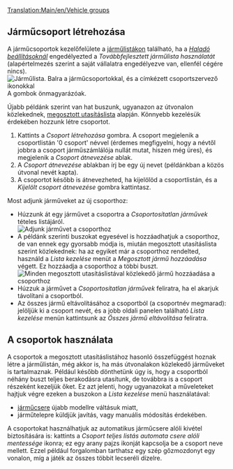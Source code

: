 [[Translation:Main/en/Vehicle groups]]
{{Template:Oktatás/Hu}}

== Járműcsoport létrehozása ==

A járműcsoportok kezelőfelülete a [[Main/hu/Járműlisták|járműlistákon]] található, ha a ''[[Main/en/Haladó beállítások/Hu#Megjelenítés|Haladó beállításoknál]]'' engedélyezted a ''Továbbfejlesztett járműlista használatát'' (alapértelmezés szerint a saját vállalatra engedélyezve van, ellenfél cégére nincs).
[[File:en/Groups-ungrouped.png|none|frame|Járműlista. Balra a járműcsoportokkal, és a címkézett csoportszervező ikonokkal]]
A gombok önmagyarázóak.

Újabb példánk szerint van hat buszunk, ugyanazon az útvonalon közlekednek, [[Main/en/Járművek utasításlistája/Hu#Megosztott utasításlista|megosztott utasításlista]] alapján. Könnyebb kezelésük érdekében hozzunk létre csoportot.
{{hu/Megjegyzés|Egy jármű csak egy csoportban szerepelhet.<br/>A járművek csak a járműlistájukon vehetnek részt csoportban (vonatok, közúti járművek, hajók, repülők).}}
# Kattints a ''Csoport létrehozása'' gombra. A csoport megjelenik a csoportlistán '0 csoport' névvel (érdemes megfigyelni, hogy a névtől jobbra a csoport járműszámlálója nullát mutat, hiszen még üres), és megjelenik a ''Csoport átnevezése'' ablak.
# A ''Csoport átnevezése'' ablakban írj be egy új nevet (példánkban a közös útvonal nevét kapta). 
# A csoportot később is átnevezheted, ha kijelölöd a csoportlistán, és a ''Kijelölt csoport átnevezése'' gombra kattintasz.


Most adjunk járműveket az új csoporthoz:
* Húzzunk át egy járművet a csoportra a ''Csoportosítatlan járművek'' tételes listájáról.<br/>[[File:en/Groups-dragbus.png|center|frame|Adjunk járművet a csoporthoz]]
* A példánk szerinti buszokat egyesével is hozzáadhatjuk a csoporthoz, de van ennek egy gyorsabb módja is, miután megosztott utasításlista szerint közlekednek: ha az egyiket már a csoporthoz rendelted, használd a ''Lista kezelése'' menüt  a ''Megosztott jármű hozzáadása'' végett. Ez hozzáadja a csoporthoz a többi buszt.<br/>[[File:en/Groups-addshared.png|center|frame|Minden megosztott utasításlistával közlekedő jármű hozzáadása a csoporthoz]]
* Húzzuk a járművet a ''Csoportosítatlan járművek'' feliratra, ha el akarjuk távolítani a csoportból.
* Az összes jármű eltávolításához a csoportból (a csoportnév megmarad): jelöljük ki a csoport nevét, és a jobb oldali panelen található ''Lista kezelése'' menün kattintsunk az ''Összes jármű eltávolítása'' feliratra.

== A csoportok használata ==
A csoportok a megosztott utasításlistához hasonló összefüggést hoznak létre a járműlistán, még akkor is, ha más útvonalakon közlekedő járműveket is tartalmaznak. Például később dönthetünk úgy is, hogy a csoportból néhány buszt teljes berakodásra utasítunk, de továbbra is a csoport részeként kezeljük őket. Ez azt jelenti, hogy ugyanazokat a műveleteket hajtjuk végre ezeken a buszokon a ''Lista kezelése'' menü használatával:
* [[Main/hu/Járműcsere|járműcsere]] újabb modellre váltásuk miatt,
* járműtelepre küldjük javítás, vagy manuális módosítás érdekében.

A csoportokat használhatjuk az automatikus járműcsere alóli kivétel biztosítására is: kattints a ''Csoport teljes listás automata csere alóli mentessége'' ikonra; ez egy arany pajzs ikonját kapcsolja be a csoport neve mellett. 
Ezzel például forgalomban tarthatsz egy szép gőzmozdonyt egy vonalon, míg a játék az összes többit lecseréli dízelre.